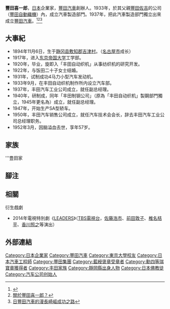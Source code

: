 {{Infobox Officeholder 
|圖像     = Kiichiro Toyoda.jpg
|圖像大小 = 
|圖像說明 = 
|職務1     = [[豐田汽車|豐田汽車]]創辦人
|就任日期1 = 
|卸任日期1 = 
|姓名     = 豐田喜一郎<br>とよだ きいちろう
|本名     = 
|其他姓名 = 
|性別     = 男
|籍貫     = 
|出生日期 = 1894年11月6日
|出生地點 = {{EOJ}}[[静冈县|静冈县]]敷知郡吉津村（現[[湖西市|湖西市]]）
|逝世日期 = {{death date and age|1952|3|27|1894|11|6}}
|逝世地點 = {{JPN}}[[愛知縣|愛知縣]][[豐田市|豐田市]]
|政黨     = 
|職業     = 
|專業     = 
|父母     = 父親：[[豐田佐吉|豐田佐吉]]
|配偶     = [[豐田二十子|豐田二十子]]
|子女     = 長子：[[豐田章一郎|豐田章一郎]]<br>次子：[[豐田達郎|豐田達郎]]
|親屬     = 
|國籍     = {{JPN}}
|宗教信仰  =  
|網站     = 
|簽名     = 
|居住地   = 
|死因     = [[腦溢血|腦溢血]]
|學歷     = [[东京帝国大学|东京帝国大学]]工学部
}}

{{japanese|image=Kiichiro Toyoda Image.jpg|japanese=豊田 喜一郎|kana=とよだ きいちろう|romaji=Toyoda Kiichiro}}
'''豐田喜一郎'''{{BD|1894年|11月6日|1952年|3月27日|Toyoda Kiichiro}}，[[日本|日本]]企業家，[[豐田汽車|豐田汽車]]創辦人。1933年，於其父親[[豐田佐吉|豐田佐吉]]的公司（[[豐田自動織機|豐田自動織機]]）內，成立汽車製造部門。1937年，把此汽車製造部門獨立出來成立[[豐田汽車|豐田汽車]]。<ref>{{Cite web |url=https://mook.u-car.com.tw/article28.html |title=汽車生產製程的革新之父 - Toyota汽車創辦人 豐田喜一郎 |accessdate=2017-06-25 |archive-date=2016-07-06 |archive-url=https://web.archive.org/web/20160706130930/http://mook.u-car.com.tw/article28.html |dead-url=no }}</ref><ref>[https://www.tcmit.org/chinese-tw/exhibition/car/car01/car01-4.html 關於豐田喜一郎？]</ref><ref>[https://www.epochtimes.com/b5/10/2/9/n2814956.html 日豐田汽車的漫長崎嶇成功之路]</ref>

==大事紀==
* 1894年11月6日，生于[[静冈县|静冈县]][[敷知郡|敷知郡]][[吉津村|吉津村]]。（[[名古屋市|名古屋市]]成长） 
* 1917年，进入[[东京帝国大学|东京帝国大学]]工学部。 
* 1920年，毕业，旋即入「丰田自动织机」从事纺织机的研究开发。 
* 1922年，与饭田二十子女士结婚。 
* 1931年，试制成功4马力小型汽车发动机。 
* 1933年9月，在丰田自动织机制作所内设立汽车部。 
* 1937年，丰田汽车工业公司成立，就任副总经理。 
* 1940年，研制成{{tsl|ja|トヨダ・AA型乗用車|AE型轿车}}，同年「丰田制钢公司」（原為「丰田自动织机」製鋼部門獨立，1945年更名為{{tsl|ja|愛知製鋼|愛知製鋼}}）成立，就任副总经理。 
* 1947年，开始生产SA型轿车。 
* 1950年，丰田汽车销售公司成立，就任汽车技术会会长，辞去丰田汽车工业公司总经理职务。 
* 1952年3月，因脑溢血去世，享年57岁。

== 家族 ==
; '''豊田家
<div style="font-size:80%;">
{{familytree/start}}
{{familytree|border=1| | | | |takah|-|tohis| | | | | | | | | |takah=高橋半助|tohis=寿子}}
{{familytree|border=1| | | | | | | | | |}|-|v|-|tokan| | | | |tokan=[[豐田幹司郎|豐田幹司郎]]}}
{{familytree|border=1| | | | | | | |,|toeij|!| | | | | | | | |toeij=[[豐田英二|豐田英二]]}}
{{familytree|border=1| | | | | | | |!| | | |)|-|totet| | | | |totet=[[豐田鐵郎|豐田鐵郎]]}}
{{familytree|border=1| | | |,|tosas|!|imash|!| | | | | | | | |tosas=豐田佐助|imash=今井真三}}
{{familytree|border=1| | | |!| | | |!| |:| |`|-|toshu| | | | |toshu=[[豐田周平|豐田周平]]}}
{{familytree|border=1| | | |)|tohei|)|imamo| | | | | | | | | |tohei=豐田平吉|imamo=百子}}
{{familytree|border=1| | | |!| |}|-|(| | | | | | | | | | | | }}
{{familytree|border=1| | | |!|tonao|!|gotad| | | | | | | | | |tonao=なを|gotad=後藤正}}
{{familytree|border=1| | | |!| | | |!| |:| | | | | | | | | | }}
{{familytree|border=1| | | |!| | | |)|goshi| | | | | | | | | |goshi=静子}}
{{familytree|border=1|toiki|!| | | |!| | | | | | | | | | | | |toiki=豐田伊吉}}
{{familytree|border=1| |}|-|(| | | |`|toyos|,|-|tokou| | | | |toyos=[[豐田芳年|豐田芳年]]|tokou=豐田幸吉郎}}
{{familytree|border=1|toyei|!| | | | | | | |!| | | | | | | | |toyei=ゑい}}
{{familytree|border=1| | | |!| | | |,|koich|)|-|todai| | | | |koich=[[兒玉一造|兒玉一造]]|todai=豐田大吉郎}}
{{familytree|border=1| | | |!|kotei|(| | | |!| | | | | | | | |kotei=兒玉貞次郎}}
{{familytree|border=1| | | |!| | | |`|toris|)|-|toshi| | | | |toris=[[豐田利三郎|豐田利三郎]]|toshi=豐田信吉郎}}
{{familytree|border=1| | | |!|toasa| | |}|-|(| | | | | | | | |toasa=淺子}}
{{familytree|border=1| | | |!| |}|-|-|toaik|`|-|totei| | | | |toaik=愛子|totei=豐田禎吉郎}}
{{familytree|border=1| | | |`|tosak| | | | | | | | | | | | | |tosak='''豐田佐吉'''}}
{{familytree|border=1| | | | | |:| | | | | |,|-|shmit| | | | |shmit=[[清水滿昭|清水滿昭]]}}
{{familytree|border=1| | | | | |:| | |shyas|(| | | | | | | | |shyas=清水康雄}}
{{familytree|border=1| | | | | |:| | | | | |`|-|toaya|,|totay|toaya=絢子|totay=豐田達也}}
{{familytree|border=1| | | | | |}|-|-|tokii| | | |}|-|(| | | |tokii=[[豐田喜一郎|豐田喜一郎]]}}
{{familytree|border=1| | | | | |:| | | |:| |,|-|totar|`|toyum|totar=[[豐田達郎|豐田達郎]]|toyum=由美子}}
{{familytree|border=1| | | | | |:| | | |:| |!| | | | | | | | }}
{{familytree|border=1| | | | | |:| | | |}|-|(|,|saryo| | | | |saryo=[[齊藤了英|齊藤了英]]}}
{{familytree|border=1| | | | |totam| | |:| |!|!| | | | | | | |totam=たみ}}
{{familytree|border=1| | | | | | | | | |:| |!|`|sashi| | | | |sashi=[[齊藤滋與史|齊藤滋與史]]}}
{{familytree|border=1| | | | | | | |,|tohat|!| | |:| | |fuyas|tohat=二十子|fuyas=古川康中}}
{{familytree|border=1| | | | |iishs|(| | | |)|-|sawak| | |:| |iishs=飯田新七|sawak=和可子}}
{{familytree|border=1| | | | | | | |`|iisht|!| | | | |,|fukei|iisht=飯田新太郎|fukei=啓子}}
{{familytree|border=1| | | | | | | | | | | |!| |nikak|!| | | |nikak=西田赫}}
{{familytree|border=1| | | | | | | | | | | |!| | |}|-|^|ninor|ninor=紀子}}
{{familytree|border=1| | | | | | | | | | | |)|-|niyur| | | | |niyur=百合子}}
{{familytree|border=1| | | | | | | | | | | |!| | | | | |fusus|fusus=[[藤本進|藤本進]]}}
{{familytree|border=1| | | | | | | | | | | |`|-|tosho| | |:| |tosho=[[豐田章一郎|豐田章一郎]]}}
{{familytree|border=1| | | | |mitah|-|mitan| | | |}|-|v|fuats|mitah=三井高寛|mitan=三井高長|fuats=厚子}}
{{familytree|border=1| | | | | | | | | |}|-|-|-|tohir|!| | | |tohir=博子}}
{{familytree|border=1| | | | | | | |,|mioki| | | | | |`|toaki|mioki=興子|toaki=[[豐田章男|豐田章男]]}}
{{familytree|border=1| | | | |mitam|(| | | | | | | | | | |:| |mitam=[[三井八郎右衛門#10代高棟|三井高棟]]}}
{{familytree|border=1| | | | | | | |`|mitak| |,|tamam|-|toyuu|mitak=[[三井八郎右衛門#11代高公|三井高公]]|tamam=田淵守|toyuu=裕子}}
{{familytree|border=1| | | | | | | | | | | | |!| | | | | | | }}
{{familytree|border=1| | | | | | | | | | | | |`|tamin| | | | |tamin=田淵實}}
{{familytree/end}}
</div>
<!--
<pre>
　　　　　　　　　　　　　┏兒玉一造（兄）　　┏豐田幸吉郎
　　　　　┏豐田平吉　　　┃（兒玉利三郎）   ┃
　　　　　┃　　　　　　　┗豐田利三郎（弟）　┣豐田大吉郎
　　　　　┃　　浅子　　　　　┃　　　　　　　┃
　　　　　┃　　　┃　　　　　┣━━━━━━━╋豐田信吉郎
　　　　　┃　　　┃　　　　　┃　　　　　　　┃
　　　　　┃　　　┣━━━━愛子　　　　　　　┗豐田禎吉郎
豐田伊吉　┃　　　┃
　　┃　　┃　　　┃
　　┣━━╋━━豐田佐吉
　　┃　　┃　　　┃
　えい　　┃　　　┣━━━━豐田喜一郎
　　　　　┃　　　┃　　　　　　┃　　　　　　　　　　　　　　　藤本進
　　　　　┃　　たみ　　　　　　┣━━━━━━豐田章一郎　　　　　┃
　　　　　┃　　　　　　　　　　┃　　　　　　　　┃　　　　　┏厚子
　　　　　┃　　飯田新七━━━二十子　　　　　　　┣━━━━━┫
　　　　　┃　　　　　　　　　　　　　　　　　　　┃　　　　　┗'''豐田章男'''
　　　　　┃　　三井高寬━━三井高長━━━━━━博子　　　　　　　　┃
　　　　　┃　　　　　　　　　　　　　　　　　　　　　　　　　　　　┃
　　　　　┗豐田佐助　　　　　　　　　　　　　┏田淵守━━━━━━裕子
　　　　　　　　　　　　　　　　　　　　　　　┃
　　　　　　　　　　　　　　　　　　　　　　　┗田淵實
</pre>
-->

== 腳注 ==
{{reflist}}

== 相關 ==
;衍生戲劇
*2014年電視特別劇《[[LEADERS|LEADERS]]》（[[TBS電視台|TBS電視台]]，[[佐藤浩市|佐藤浩市]]、[[前田敦子|前田敦子]]、[[椎名桔平|椎名桔平]]、[[香川照之|香川照之]]等演出）

==外部連結==

{{Authority control}}

{{DEFAULTSORT:Toyoda Kiichiro}}
[[Category:日本企業家|Category:日本企業家]]
[[Category:豐田汽車|Category:豐田汽車]]
[[Category:東京大學校友|Category:東京大學校友]]
[[Category:日本汽車工程師|Category:日本汽車工程師]]
[[Category:豐田集團|Category:豐田集團]]
[[Category:藍綬褒章受章者|Category:藍綬褒章受章者]]
[[Category:勳四等瑞寶章獲得者|Category:勳四等瑞寶章獲得者]]
[[Category:丰田家族|Category:丰田家族]]
[[Category:靜岡縣出身人物|Category:靜岡縣出身人物]]
[[Category:日本佛教徒|Category:日本佛教徒]]
[[Category:汽车公司创始人|Category:汽车公司创始人]]
